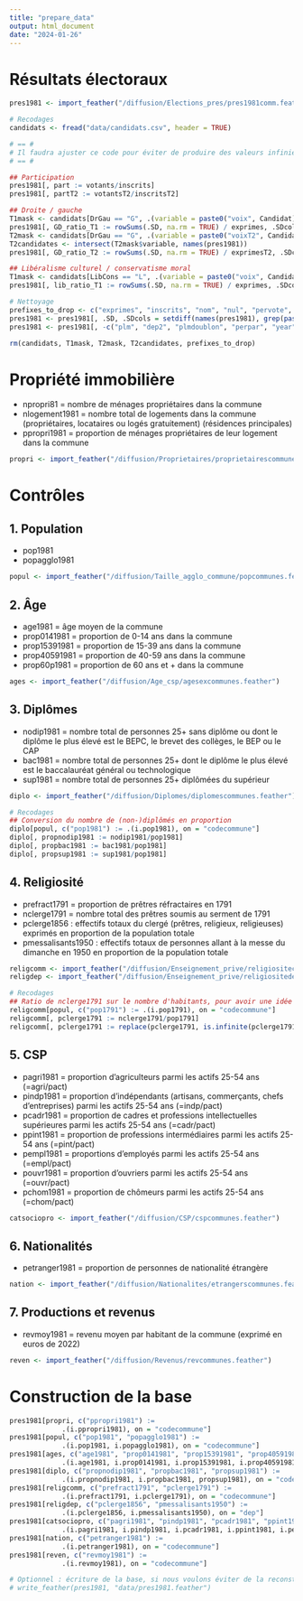 ```yaml
---
title: "prepare_data"
output: html_document
date: "2024-01-26"
---
```


# Résultats électoraux

```r
pres1981 <- import_feather("/diffusion/Elections_pres/pres1981comm.feather")

# Recodages
candidats <- fread("data/candidats.csv", header = TRUE)

# == #
# Il faudra ajuster ce code pour éviter de produire des valeurs infinies avec les ratios.
# == #

## Participation
pres1981[, part := votants/inscrits]
pres1981[, partT2 := votantsT2/inscritsT2]

## Droite / gauche
T1mask <- candidats[DrGau == "G", .(variable = paste0("voix", Candidat))]
pres1981[, GD_ratio_T1 := rowSums(.SD, na.rm = TRUE) / exprimes, .SDcols = T1mask$variable]
T2mask <- candidats[DrGau == "G", .(variable = paste0("voixT2", Candidat))]
T2candidates <- intersect(T2mask$variable, names(pres1981))
pres1981[, GD_ratio_T2 := rowSums(.SD, na.rm = TRUE) / exprimesT2, .SDcols = T2candidates]

## Libéralisme culturel / conservatisme moral
T1mask <- candidats[LibCons == "L", .(variable = paste0("voix", Candidat))]
pres1981[, lib_ratio_T1 := rowSums(.SD, na.rm = TRUE) / exprimes, .SDcols = T1mask$variable]

# Nettoyage
prefixes_to_drop <- c("exprimes", "inscrits", "nom", "nul", "pervote", "ppar", "pvoix", "pvote", "voix", "vot")
pres1981 <- pres1981[, .SD, .SDcols = setdiff(names(pres1981), grep(paste0("^", paste(prefixes_to_drop, collapse = "|")), names(pres1981), value = TRUE))]
pres1981 <- pres1981[, -c("plm", "dep2", "plmdoublon", "perpar", "year")]

rm(candidats, T1mask, T2mask, T2candidates, prefixes_to_drop)
```

# Propriété immobilière

-   npropri81 = nombre de ménages propriétaires dans la commune
-   nlogement1981 = nombre total de logements dans la commune (propriétaires, locataires ou logés gratuitement) (résidences principales)
-   ppropri1981 = proportion de ménages propriétaires de leur logement dans la commune

```r
propri <- import_feather("/diffusion/Proprietaires/proprietairescommunes.feather")
```

# Contrôles

## 1. Population

-   pop1981
-   popagglo1981

```r
popul <- import_feather("/diffusion/Taille_agglo_commune/popcommunes.feather")
```

## 2. Âge

-   age1981 = âge moyen de la commune
-   prop0141981 = proportion de 0-14 ans dans la commune
-   prop15391981 = proportion de 15-39 ans dans la commune
-   prop40591981 = proportion de 40-59 ans dans la commune
-   prop60p1981 = proportion de 60 ans et + dans la commune

```r
ages <- import_feather("/diffusion/Age_csp/agesexcommunes.feather")
```

## 3. Diplômes

-   nodip1981 = nombre total de personnes 25+ sans diplôme ou dont le diplôme le plus élevé est le BEPC, le brevet des collèges, le BEP ou le CAP
-   bac1981 = nombre total de personnes 25+ dont le diplôme le plus élevé est le baccalauréat général ou technologique
-   sup1981 = nombre total de personnes 25+ diplômées du supérieur

```r
diplo <- import_feather("/diffusion/Diplomes/diplomescommunes.feather")

# Recodages
## Conversion du nombre de (non-)diplômés en proportion
diplo[popul, c("pop1981") := .(i.pop1981), on = "codecommune"]
diplo[, propnodip1981 := nodip1981/pop1981]
diplo[, propbac1981 := bac1981/pop1981]
diplo[, propsup1981 := sup1981/pop1981]
```

## 4. Religiosité

-   prefract1791 = proportion de prêtres réfractaires en 1791
-   nclerge1791 = nombre total des prêtres soumis au serment de 1791
-   pclerge1856 : effectifs totaux du clergé (prêtres, religieux, religieuses) exprimés en proportion de la population totale
-   pmessalisants1950 : effectifs totaux de personnes allant à la messe du dimanche en 1950 en proportion de la population totale

```r
religcomm <- import_feather("/diffusion/Enseignement_prive/religiositecommunes.feather")
religdep <- import_feather("/diffusion/Enseignement_prive/religiositedepartements.feather")

# Recodages
## Ratio de nclerge1791 sur le nombre d'habitants, pour avoir une idée de la présence des institutions religieuses dans la commune.
religcomm[popul, c("pop1791") := .(i.pop1791), on = "codecommune"]
religcomm[, pclerge1791 := nclerge1791/pop1791]
religcomm[, pclerge1791 := replace(pclerge1791, is.infinite(pclerge1791), NaN)]
```

## 5. CSP

-   pagri1981 = proportion d'agriculteurs parmi les actifs 25-54 ans (=agri/pact)
-   pindp1981 = proportion d'indépendants (artisans, commerçants, chefs d'entreprises) parmi les actifs 25-54 ans (=indp/pact)
-   pcadr1981 = proportion de cadres et professions intellectuelles supérieures parmi les actifs 25-54 ans (=cadr/pact)
-   ppint1981 = proportion de professions intermédiaires parmi les actifs 25-54 ans (=pint/pact)
-   pempl1981 = proportions d'employés parmi les actifs 25-54 ans (=empl/pact)
-   pouvr1981 = proportion d'ouvriers parmi les actifs 25-54 ans (=ouvr/pact)
-   pchom1981 = proportion de chômeurs parmi les actifs 25-54 ans (=chom/pact)

```r
catsociopro <- import_feather("/diffusion/CSP/cspcommunes.feather")
```

## 6. Nationalités

-   petranger1981 = proportion de personnes de nationalité étrangère

```r
nation <- import_feather("/diffusion/Nationalites/etrangerscommunes.feather")
```

## 7. Productions et revenus

-   revmoy1981 = revenu moyen par habitant de la commune (exprimé en euros de 2022)

```r
reven <- import_feather("/diffusion/Revenus/revcommunes.feather")
```

# Construction de la base

```r
pres1981[propri, c("ppropri1981") :=
             .(i.ppropri1981), on = "codecommune"]
pres1981[popul, c("pop1981", "popagglo1981") :=
             .(i.pop1981, i.popagglo1981), on = "codecommune"]
pres1981[ages, c("age1981", "prop0141981", "prop15391981", "prop40591981", "prop60p1981") :=
             .(i.age1981, i.prop0141981, i.prop15391981, i.prop40591981, i.prop60p1981), on = "codecommune"]
pres1981[diplo, c("propnodip1981", "propbac1981", "propsup1981") :=
             .(i.propnodip1981, i.propbac1981, propsup1981), on = "codecommune"]
pres1981[religcomm, c("prefract1791", "pclerge1791") :=
             .(i.prefract1791, i.pclerge1791), on = "codecommune"]
pres1981[religdep, c("pclerge1856", "pmessalisants1950") :=
             .(i.pclerge1856, i.pmessalisants1950), on = "dep"]
pres1981[catsociopro, c("pagri1981", "pindp1981", "pcadr1981", "ppint1981", "pempl1981", "pouvr1981", "pchom1981") :=
             .(i.pagri1981, i.pindp1981, i.pcadr1981, i.ppint1981, i.pempl1981, i.pouvr1981, i.pchom1981), on = "codecommune"]
pres1981[nation, c("petranger1981") :=
             .(i.petranger1981), on = "codecommune"]
pres1981[reven, c("revmoy1981") :=
             .(i.revmoy1981), on = "codecommune"]
```

```r
# Optionnel : écriture de la base, si nous voulons éviter de la reconstruire à chaque fois.
# write_feather(pres1981, "data/pres1981.feather")
```

